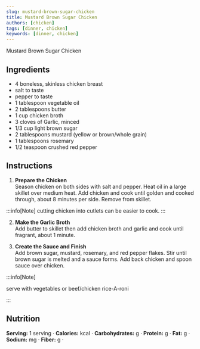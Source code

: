 ```yaml
---
slug: mustard-brown-sugar-chicken
title: Mustard Brown Sugar Chicken
authors: [chicken]
tags: [dinner, chicken]
keywords: [dinner, chicken]
---
```


Mustard Brown Sugar Chicken
<!-- <img src="/img/chicken-and-orzo-skillet.jpg" alt="Creamy Chicken And Orzo Skillet Picture" width="800" height="670" /> -->

<!-- truncate -->


## Ingredients
- 4 boneless, skinless chicken breast
- salt to taste
- pepper to taste
- 1 tablespoon vegetable oil
- 2 tablespoons butter
- 1 cup chicken broth
- 3 cloves of Garlic, minced
- 1/3 cup light brown sugar
- 2 tablespoons mustard (yellow or brown/whole grain)
- 1 tablespoons rosemary
- 1/2 teaspoon crushed red pepper

## Instructions 


1. **Prepare the Chicken**  
Season chicken on both sides with salt and pepper. Heat oil in a large skillet over medium heat. Add chicken and cook until golden and cooked through, about 8 minutes per side. Remove from skillet.

:::info[Note]
cutting chicken into cutlets can be easier to cook.
:::

2. **Make the Garlic Broth**  
Add butter to skillet then add chicken broth and garlic and cook until fragrant, about 1 minute.

3. **Create the Sauce and Finish**  
Add brown sugar, mustard, rosemary, and red pepper flakes. Stir until brown sugar is melted and a sauce forms. Add back chicken and spoon sauce over chicken.

:::info[Note]

serve with vegetables or beef/chicken rice-A-roni

:::

## Nutrition
**Serving:** 1 serving · 
**Calories:** kcal · 
**Carbohydrates:** g · 
**Protein:** g · 
**Fat:** g · 
**Sodium:** mg · 
**Fiber:** g · 